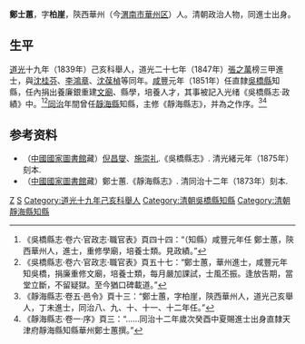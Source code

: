 '''鄭士蕙'''，字'''柏崖'''，陝西華州（今[[渭南市|渭南市]][[華州区|華州区]]）人。清朝政治人物，同進士出身。

== 生平 ==
[[道光|道光]]十九年（1839年）己亥科舉人，道光二十七年（1847年）[[張之萬|張之萬]]榜三甲進士，與[[沈桂芬|沈桂芬]]、[[李鴻章|李鴻章]]、[[沈葆楨|沈葆楨]]等同年。[[咸丰_(年号)|咸豐]]元年（1851年）任直隸[[吳橋縣|吳橋縣]]知縣，任內捐出養廉銀重建[[文廟|文廟]]、縣學，培養人才，其事被記入光绪《吳橋縣志·政績》中。<ref>《吳橋縣志·卷六·官政志·職官表》頁四十四：“（知縣）咸豐元年任 鄭士蕙，陝西華州人，進士，重修學廟，培養士類。見政績。”</ref><ref>《吳橋縣志·卷六·官政志·職官表》頁五十七：“鄭士蕙，華州進士，咸豐元年知吳橋，捐廉重修文廟，培養士類，每月嚴加課試，士風丕振。逢放告期，當堂立斷，不留疑獄。至今猶口碑載道。”</ref>[[同治|同治]]年間曾任[[靜海縣|靜海縣]]知縣，主修《靜海縣志》，并為之作序。<ref>《靜海縣志·卷五·邑令》頁十三：“鄭士蕙，字柏崖，陝西華州人，道光己亥舉人，丁未進士，同治八、九、十、十一、十二年任。”</ref><ref>《靜海縣志·卷一·序》頁三：“……同治十二年歲次癸酉中夏賜進士出身直隸天津府靜海縣知縣華州鄭士蕙撰。”</ref>

== 参考资料 ==
{{reflist}}

*（[[中國國家圖書館|中國國家圖書館]]藏）[[倪昌燮|倪昌燮]]、[[施崇礼|施崇礼]].《吳橋縣志》. 清光緒元年（1875年）刻本.
*（[[中國國家圖書館|中國國家圖書館]]藏）鄭士蕙.《靜海縣志》. 清同治十二年（1873年）刻本.

{{道光二十七年丁未科殿試金榜}}

{{Authority control}}

{{DEFAULTSORT:Zheng鄭}}
[[Category:华州人|Z]]
[[Category:鄭姓|S]]
[[Category:道光十九年己亥科舉人|Category:道光十九年己亥科舉人]]
[[Category:清朝吳橋縣知縣|Category:清朝吳橋縣知縣]]
[[Category:清朝靜海縣知縣|Category:清朝靜海縣知縣]]


{{清朝人物小作品}}